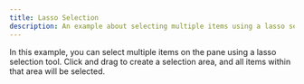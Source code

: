```yaml
---
title: Lasso Selection
description: An example about selecting multiple items using a lasso selection tool.
---
```


In this example, you can select multiple items on the pane using a lasso selection tool. Click and drag to create a selection area, and all items within that area will be selected.

<RemoteCodeViewer route="examples/whiteboard/lasso-selection" framework="react" />

